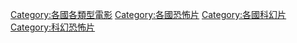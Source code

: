 [[Category:各國各類型電影|Category:各國各類型電影]]
[[Category:各國恐怖片|Category:各國恐怖片]]
[[Category:各國科幻片|Category:各國科幻片]]
[[Category:科幻恐怖片|Category:科幻恐怖片]]